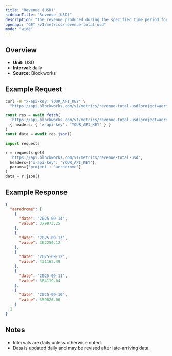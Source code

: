 ```yaml
---
title: "Revenue (USD)"
sidebarTitle: "Revenue (USD)"
description: "The revenue produced during the specified time period for given project."
openapi: "GET /v1/metrics/revenue-total-usd"
mode: "wide"
---
```


## Overview

- **Unit:** USD
- **Interval:** daily
- **Source:** Blockworks

## Example Request

<CodeGroup>

```bash cURL
curl -H "x-api-key: YOUR_API_KEY" \
  "https://api.blockworks.com/v1/metrics/revenue-total-usd?project=aerodrome"
```

```typescript TypeScript
const res = await fetch(
  'https://api.blockworks.com/v1/metrics/revenue-total-usd?project=aerodrome',
  { headers: { 'x-api-key': 'YOUR_API_KEY' } }
)
const data = await res.json()
```

```python Python
import requests

r = requests.get(
  'https://api.blockworks.com/v1/metrics/revenue-total-usd',
  headers={'x-api-key': 'YOUR_API_KEY'},
  params={'project': 'aerodrome'}
)
data = r.json()
```

</CodeGroup>

## Example Response

```json
{
  "aerodrome": [
    {
      "date": "2025-09-14",
      "value": 379973.25
    },
    {
      "date": "2025-09-13",
      "value": 362250.12
    },
    {
      "date": "2025-09-12",
      "value": 431162.49
    },
    {
      "date": "2025-09-11",
      "value": 384119.04
    },
    {
      "date": "2025-09-10",
      "value": 359026.06
    }
  ]
}
```

## Notes
- Intervals are daily unless otherwise noted.
- Data is updated daily and may be revised after late-arriving data.